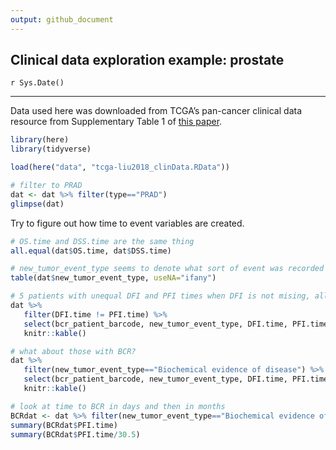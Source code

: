 ```yaml
---
output: github_document
---
```


## Clinical data exploration example: prostate

`r Sys.Date()`

*** 

Data used here was downloaded from TCGA's pan-cancer clinical data resource from Supplementary Table 1 of [this paper](https://www.cell.com/cell/fulltext/S0092-8674(18)30229-0).

```r
library(here)
library(tidyverse)

load(here("data", "tcga-liu2018_clinData.RData"))

# filter to PRAD
dat <- dat %>% filter(type=="PRAD")
glimpse(dat)
```

Try to figure out how time to event variables are created.

```r
# OS.time and DSS.time are the same thing
all.equal(dat$OS.time, dat$DSS.time)

# new_tumor_event_type seems to denote what sort of event was recorded
table(dat$new_tumor_event_type, useNA="ifany")

# 5 patients with unequal DFI and PFI times when DFI is not mising, all have new primaries
dat %>% 
   filter(DFI.time != PFI.time) %>% 
   select(bcr_patient_barcode, new_tumor_event_type, DFI.time, PFI.time) %>% 
   knitr::kable() 

# what about those with BCR?
dat %>% 
   filter(new_tumor_event_type=="Biochemical evidence of disease") %>% 
   select(bcr_patient_barcode, new_tumor_event_type, DFI.time, PFI.time) %>% 
   knitr::kable() 

# look at time to BCR in days and then in months
BCRdat <- dat %>% filter(new_tumor_event_type=="Biochemical evidence of disease")
summary(BCRdat$PFI.time)
summary(BCRdat$PFI.time/30.5)
```

